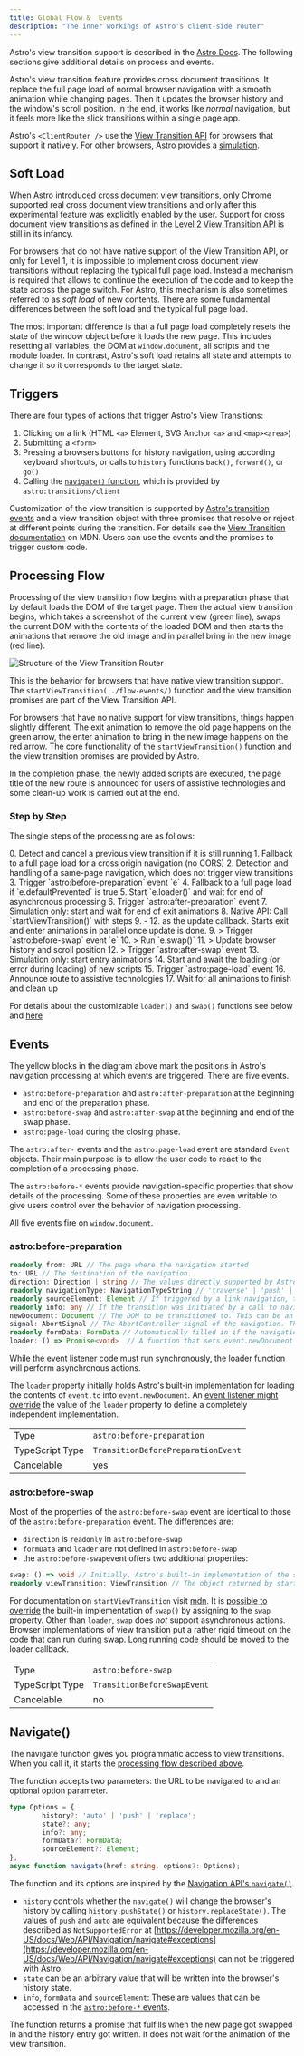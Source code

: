 ```yaml
---
title: Global Flow &  Events
description: "The inner workings of Astro's client-side router"
---
```



Astro's view transition support is described in the [Astro Docs](https://docs.astro.build/en/guides/view-transitions/#lifecycle-events). The following sections give additional details on process and events.

Astro's view transition feature provides cross document transitions. It replace the full page load of normal browser navigation with a smooth animation while changing pages. Then it updates the browser history and the window's scroll position. In the end, it works like _normal_ navigation, but it feels more like the slick transitions within a single page app.

Astro's `<ClientRouter />` use the [View Transition API](/jotter/api/) for browsers that support it natively. For other browsers, Astro provides a [simulation](/jotter/astro/differences/).

## Soft Load
When Astro introduced cross document view transitions, only Chrome supported real cross document view transitions and only after this experimental feature was explicitly enabled by the user. Support for cross document view transitions as defined in the [Level 2 View Transition API](/jotter/api/) is still in its infancy.

For browsers that do not have native support of the View Transition API, or only for Level 1, it is impossible to implement cross document view transitions without replacing the typical full page load. Instead a mechanism is required that allows to continue the execution of the code and to keep the state across the page switch. For Astro, this mechanism is also sometimes referred to as _soft load_ of new contents. There are some fundamental differences between the soft load and the typical full page load.

The most important difference is that a full page load completely resets the state of the window object before it loads the new page. This includes resetting all variables, the DOM at `window.document`, all scripts and the module loader. In contrast, Astro's soft load retains all state and attempts to change it so it corresponds to the target state.


## Triggers

There are  four types of actions that trigger Astro's View Transitions:

1. Clicking on a link (HTML `<a>` Element, SVG Anchor `<a>` and `<map><area>`)
2. Submitting a `<form>`
3. Pressing a browsers buttons for history navigation, using according keyboard shortcuts, or calls to `history` functions `back()`, `forward()`, or `go()`
4. Calling the [`navigate()` function](#navigate), which is provided by `astro:transitions/client`

Customization of the view transition is supported by [Astro's transition events](./#events) and a view transition object with three promises that resolve or reject at different points during the transition. For details see the [View Transition documentation](https://developer.mozilla.org/en-US/docs/Web/API/ViewTransition) on MDN. Users can use the events and the promises to trigger custom code.


## Processing Flow

Processing of the view transition flow begins with a preparation phase that by default loads the DOM of the target page.
Then the actual view transition begins, which takes a screenshot of the current view (green line), swaps the current DOM with the contents of the loaded DOM and then starts the animations that remove the old image and in parallel bring in the new image  (red line).

<Image src={router} alt="Structure of the View Transition Router" />

This is the behavior for browsers that have native view transition support. The `startViewTransition(../flow-events/)` function and the view transition promises are part of the View Transition API.

For browsers that have no native support for view transitions, things happen slightly different. The exit animation to remove the old page happens on the green arrow, the enter animation to bring in the new image happens on the red arrow. The core functionality of the `startViewTransition()` function and the view transition promises are provided by Astro.


In the completion phase, the newly added scripts are executed, the page title of the new route is announced for users of assistive technologies and some clean-up work is carried out at the end.

### Step by Step

The single steps of the processing are as follows:

<Steps id="foo">
0. Detect and cancel a previous view transition if it is still running
1. Fallback to a full page load for a cross origin navigation (no CORS)
2. Detection and handling of a same-page navigation, which does not trigger view transitions
3. Trigger `astro:before-preparation` event `e`
4. Fallback to a full page load if `e.defaultPrevented` is true
5. Start `e.loader()` and wait for end of asynchronous processing
6. Trigger `astro:after-preparation` event
7. Simulation only: start and wait for end of exit animations
8. Native API: Call `startViewTransition()` with steps  9. - 12. as the update callback. Starts exit and enter animations in parallel once update is done.
9. > Trigger `astro:before-swap` event `e`
10. > Run `e.swap()`
11. > Update browser history and scroll position
12. > Trigger `astro:after-swap` event
13. Simulation only: start entry animations
14. Start and await the loading (or error during loading) of new scripts
15. Trigger `astro:page-load` event
16. Announce route to assistive technologies
17. Wait for all animations to finish and clean up
</Steps>

<style is:global>{`
.sl-steps blockquote {
	margin-bottom: 0 !important;
}
`}</style>

For details about the customizable `loader()` and `swap()` functions see below and [here](../loader-swap/)


## Events

The yellow blocks in the diagram above mark the positions in Astro's navigation processing at which events are triggered. There are five events.

- `astro:before-preparation` and `astro:after-preparation` at the beginning and end of the preparation phase.
- `astro:before-swap` and `astro:after-swap` at the beginning and end of the swap phase.
- `astro:page-load` during the closing phase.

The `astro:after-` events and the `astro:page-load` event are standard `Event` objects. Their main purpose is to allow the user code to react to the completion of a processing phase.

The `astro:before-*` events provide navigation-specific properties
that show details of the processing. Some of these properties are even writable to give users control over the behavior of navigation processing.

All five events fire on `window.document`.

### astro:before-preparation

``` ts
readonly from: URL // The page where the navigation started
to: URL // The destination of the navigation.
direction: Direction | string // The values directly supported by Astro are 'forward' and 'backward', but this can be extended to other values. This property is writable.
readonly navigationType: NavigationTypeString // 'traverse' | 'push' | 'replace'
readonly sourceElement: Element // If triggered by a link navigation, the anchor element. If triggered by form submission, the submitter (and if submitter is null, the form element). Can also be set via the sourceElement property of the options parameter on a call to navigate()
readonly info: any // If the transition was initiated by a call to navigate(), the value of options.info. Set to an empty object if undefined.
newDocument: Document // The DOM to be transitioned to. This can be an empty DOM if swap() manipulates the current DOM in place.
signal: AbortSignal // The AbortController signal of the navigation. The defaultLoader uses this to abort ongoing fetch operations. Any activity that is to be aborted if a new navigation starts before the previous one ends can attach itself to this signal.
readonly formData: FormData // Automatically filled in if the navigation was triggered by a form. If the navigation was triggered by a call to navigate(), the value of options.formData.
loader: () => Promise<void>  // A function that sets event.newDocument to the contents of event.to.
```

While the event listener code must run synchronously, the loader function will perform asynchronous actions.

The `loader` property initially holds Astro's built-in implementation for loading the contents of `event.to` into `event.newDocument`. An [event listener might override](../loader-swap/#extending-loader) the value of the `loader` property to define a completely independent implementation.

|                 |                                    |
| --------------- | ---------------------------------- |
| Type            | `astro:before-preparation`         |
| TypeScript Type | `TransitionBeforePreparationEvent` |
| Cancelable      | yes                                |

### astro:before-swap

Most of the properties of the `astro:before-swap` event are identical to those of the `astro:before-preparation` event. The differences are:

- `direction` is `readonly` in `astro:before-swap`
- `formData` and `loader` are not defined in `astro:before-swap`
- the `astro:before-swap`event offers two additional properties:

``` ts
swap: () => void // Initially, Astro's built-in implementation of the swap() operation. The task of the swap operation is to update the current DOM, typically to reflect the contents of event.newDocument.
readonly viewTransition: ViewTransition // The object returned by startViewTransition().
```

For documentation on `startViewTransition` visit [mdn](https://developer.mozilla.org/en-US/docs/Web/API/Document/startViewTransition). It is [possible to override](../loader-swap/#extending-swap) the built-in implementation of `swap()` by assigning to the `swap` property. Other than `loader`, `swap` does _not_ support asynchronous actions. Browser implementations of view transition put a rather rigid timeout on the code that can run during swap. Long running code should be moved to the loader callback.

|                 |                             |
| --------------- | --------------------------- |
| Type            | `astro:before-swap`         |
| TypeScript Type | `TransitionBeforeSwapEvent` |
| Cancelable      | no                          |

## Navigate()

The navigate function gives you programmatic access to view transitions. When you call it, it starts the [processing flow described above](/jotter/astro/flow-events/#processing-flow).

The function accepts two parameters: the URL to be navigated to and an optional option parameter.

```ts
type Options = {
        history?: 'auto' | 'push' | 'replace';
        state?: any;
        info?: any;
        formData?: FormData;
        sourceElement?: Element;
};
async function navigate(href: string, options?: Options);
```

The function and its options are inspired by the [Navigation API's `navigate()`](https://developer.mozilla.org/en-US/docs/Web/API/Navigation/navigate).
* `history` controls whether the `navigate()` will change the browser's history by calling `history.pushState()` or `history.replaceState()`. The values of `push` and `auto` are equivalent  because the differences described as `NotSupportedError` at [https://developer.mozilla.org/en-US/docs/Web/API/Navigation/navigate#exceptions](https://developer.mozilla.org/en-US/docs/Web/API/Navigation/navigate#exceptions) can not be triggered with Astro.
* `state` can be an arbitrary value that will be written into the browser's history state.
* `info`, `formData` and `sourceElement`: These are values that can be accessed in the [`astro:before-*` events](#events).

The function returns a promise that fulfills when the new page got swapped in and the history entry got written. It does not wait for the animation of the view transition.

